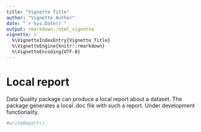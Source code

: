 ```yaml
---
title: "Vignette Title"
author: "Vignette Author"
date: "`r Sys.Date()`"
output: rmarkdown::html_vignette
vignette: >
  %\VignetteIndexEntry{Vignette Title}
  %\VignetteEngine{knitr::rmarkdown}
  %\VignetteEncoding{UTF-8}
---
```


# Local report

Data Quality package can produce a local report about a dataset. The package generates a local .doc file with such a report.
Under development functionality.

```r
#writeReport()
```

